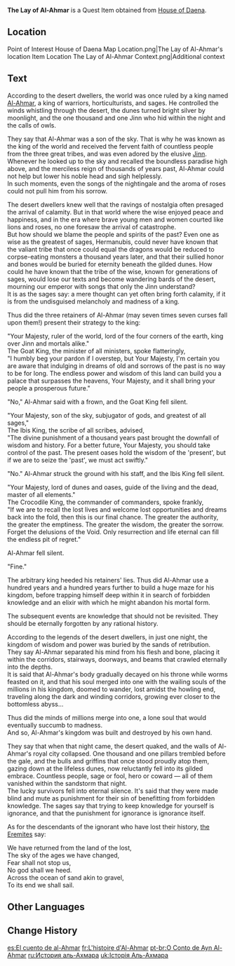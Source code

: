 {{Book Infobox
|id           = 
|image        = Item The Lay of Al-Ahmar.png
|type         = Quest Items
|quality      = 4
|description  = The story about an ancient god whose name has been lost to history. The story is told by a floating [[Jinni]]. The veracity of the story cannot be determined.
|source1      = On a table in the [[House of Daena]]
}}
'''The Lay of Al-Ahmar''' is a Quest Item obtained from [[House of Daena]].

==Location==
<gallery>
Point of Interest House of Daena Map Location.png|The Lay of Al-Ahmar's location
Item Location The Lay of Al-Ahmar Context.png|Additional context
</gallery>

==Text==
According to the desert dwellers, the world was once ruled by a king named [[Al-Ahmar]], a king of warriors, horticulturists, and sages. He controlled the winds whistling through the desert, the dunes turned bright silver by moonlight, and the one thousand and one Jinn who hid within the night and the calls of owls.

They say that Al-Ahmar was a son of the sky. That is why he was known as the king of the world and received the fervent faith of countless people from the three great tribes, and was even adored by the elusive [[Jinn]]. Whenever he looked up to the sky and recalled the boundless paradise high above, and the merciless reign of thousands of years past, Al-Ahmar could not help but lower his noble head and sigh helplessly.<br />
In such moments, even the songs of the nightingale and the aroma of roses could not pull him from his sorrow.

The desert dwellers knew well that the ravings of nostalgia often presaged the arrival of calamity. But in that world where the wise enjoyed peace and happiness, and in the era where brave young men and women courted like lions and roses, no one foresaw the arrival of catastrophe.<br />
But how should we blame the people and spirits of the past? Even one as wise as the greatest of sages, Hermanubis, could never have known that the valiant tribe that once could equal the dragons would be reduced to corpse-eating monsters a thousand years later, and that their sullied honor and bones would be buried for eternity beneath the gilded dunes. How could he have known that the tribe of the wise, known for generations of sages, would lose our texts and become wandering bards of the desert, mourning our emperor with songs that only the Jinn understand?<br />
It is as the sages say: a mere thought can yet often bring forth calamity, if it is from the undisguised melancholy and madness of a king.

Thus did the three retainers of Al-Ahmar (may seven times seven curses fall upon them!) present their strategy to the king:

"Your Majesty, ruler of the world, lord of the four corners of the earth, king over Jinn and mortals alike."<br />
The Goat King, the minister of all ministers, spoke flatteringly,<br />
"I humbly beg your pardon if I overstep, but Your Majesty, I'm certain you are aware that indulging in dreams of old and sorrows of the past is no way to be for long. The endless power and wisdom of this land can build you a palace that surpasses the heavens, Your Majesty, and it shall bring your people a prosperous future."

"No," Al-Ahmar said with a frown, and the Goat King fell silent.

"Your Majesty, son of the sky, subjugator of gods, and greatest of all sages,"<br />
The Ibis King, the scribe of all scribes, advised,<br />
"The divine punishment of a thousand years past brought the downfall of wisdom and history. For a better future, Your Majesty, you should take control of the past. The present oases hold the wisdom of the 'present', but if we are to seize the 'past', we must act swiftly."

"No." Al-Ahmar struck the ground with his staff, and the Ibis King fell silent.

"Your Majesty, lord of dunes and oases, guide of the living and the dead, master of all elements."<br />
The Crocodile King, the commander of commanders, spoke frankly,<br />
"If we are to recall the lost lives and welcome lost opportunities and dreams back into the fold, then this is our final chance. The greater the authority, the greater the emptiness. The greater the wisdom, the greater the sorrow. Forget the delusions of the Void. Only resurrection and life eternal can fill the endless pit of regret."

Al-Ahmar fell silent.

"Fine."

The arbitrary king heeded his retainers' lies. Thus did Al-Ahmar use a hundred years and a hundred years further to build a huge maze for his kingdom, before trapping himself deep within it in search of forbidden knowledge and an elixir with which he might abandon his mortal form.

The subsequent events are knowledge that should not be revisited. They should be eternally forgotten by any rational history.

According to the legends of the desert dwellers, in just one night, the kingdom of wisdom and power was buried by the sands of retribution.<br />
They say Al-Ahmar separated his mind from his flesh and bone, placing it within the corridors, stairways, doorways, and beams that crawled eternally into the depths.<br />
It is said that Al-Ahmar's body gradually decayed on his throne while worms feasted on it, and that his soul merged into one with the wailing souls of the millions in his kingdom, doomed to wander, lost amidst the howling end, traveling along the dark and winding corridors, growing ever closer to the bottomless abyss...

Thus did the minds of millions merge into one, a lone soul that would eventually succumb to madness.<br />
And so, Al-Ahmar's kingdom was built and destroyed by his own hand.

They say that when that night came, the desert quaked, and the walls of Al-Ahmar's royal city collapsed. One thousand and one pillars trembled before the gale, and the bulls and griffins that once stood proudly atop them, gazing down at the lifeless dunes, now reluctantly fell into its gilded embrace. Countless people, sage or fool, hero or coward — all of them vanished within the sandstorm that night.<br />
The lucky survivors fell into eternal silence. It's said that they were made blind and mute as punishment for their sin of benefitting from forbidden knowledge.
The sages say that trying to keep knowledge for yourself is ignorance, and that the punishment for ignorance is ignorance itself.

As for the descendants of the ignorant who have lost their history, [[the Eremites]] say:

We have returned from the land of the lost,<br />
The sky of the ages we have changed,<br />
Fear shall not stop us,<br />
No god shall we heed.<br />
Across the ocean of sand akin to gravel,<br />
To its end we shall sail.

==Other Languages==
{{Other Languages
|en      = The Lay of Al-Ahmar
|zhs     = 阿赫玛尔的故事
|zhs_rm  = Āhèmǎ'ěr de Gùshì
|zht     = 阿赫瑪爾的故事
|zht_rm  = Āhèmǎ'ěr de Gùshì
|zh_tl   = The Story of Ahmar
|ja      = アフマルの物語
|ja_rm   = Afumaru no Monogatari
|ja_tl   = The Tale of Ahmar
|ko      = 아흐마르의 이야기
|ko_rm   = Aheumareu-ui Iyagi
|ko_tl   = The Story of Ahmar
|es      = El cuento de al-Ahmar
|es_tl   = The Tale of Al-Ahmar
|fr      = L'histoire d'Al-Ahmar
|fr_tl   = The Story of Al-Ahmar
|ru      = История аль-Ахмара
|ru_tl   = The History of Al-Ahmar
|th      = เรื่องราวของ Al-Ahmar
|th_rm   = Rueang-rao khong Al-Ahmar
|th_tl   = 
|vi      = Câu Chuyện Về Al-Ahmar
|vi_tl   = 
|de      = Die Geschichte von Al-Ahmar
|de_tl   = The Story of Al-Ahmar
|id      = Kisah Ayn Al-Ahmar
|id_tl   = The Tale of Al-Ahmar
|pt      = O Conto de Ayn Al-Ahmar
|pt_tl   = 
|tr      = Al-Ahmar'ın Hikayesi
|tr_tl   = 
|it      = I racconti di Al-Ahmar
|it_tl   = 
}}

==Change History==
{{Change History|3.0}}

[[es:El cuento de al-Ahmar]]
[[fr:L'histoire d'Al-Ahmar]]
[[pt-br:O Conto de Ayn Al-Ahmar]]
[[ru:История аль-Ахмара]]
[[uk:Історія Аль-Ахмара]]